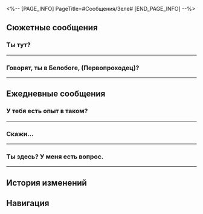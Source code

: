 <%-- [PAGE_INFO]
PageTitle=#Сообщения/Зеле#
[END_PAGE_INFO] --%>
{{Сообщение Инфобокс
|id          = 1102
|Изображение = Персонаж Зеле Иконка.png
|Тип         = Персонаж
|Отправитель = Зеле
|ПодписьСоо  = Хочешь сказать - говори!
|Фракция     = Ярило-VI
}}

==Сюжетные сообщения==
===Ты тут?===
{{Сообщения
|условие_получения = 
|текст =
:'''Зеле:''' Ты тут?
:'''Зеле:''' Я нашла Луку, он идёт в Заклёпкоград.
:'''Зеле:''' Идём вместе?
:{Выбор} Уже бегу.
::'''(Первопроходец):''' Уже бегу.
:{Выбор} А успеем?
::'''(Первопроходец):''' А успеем?
:'''Зеле:''' Успеем, если поспешим.
:'''Зеле:''' Жду тебя на перекрёстке, давай живей.
}}
----

===Говорят, ты в Белобоге, (Первопроходец)?===
{{Сообщения
|условие_получения = 
|текст =
:'''Зеле:''' Говорят, ты в Белобоге, (Первопроходец)?
:'''Зеле:''' Свяжись со мной, когда освободишься. Это срочно.
:{Выбор} Что такое, Зеле?
:'''(Первопроходец):''' Что случилось?
:'''Зеле:''' Какие-то отморозки спустились в Подземье и захватили Большую шахту.
:'''Зеле:''' Я посоветовалась с Броней, и она велела мне с ними не связываться.
:{Выбор} Прислушайся к ней.
::'''(Первопроходец):''' Броня права, лучше с ними не связываться.
::'''Зеле:''' Поздно. Дикий Огонь и Среброгривые Стражи уже ввязались с ними в драку.
:{Выбор} Мы должны дать отпор.
::'''(Первопроходец):''' Мы не можем позволить этим типам издеваться над шахтёрами! Мы должны дать отпор.
::'''Зеле:''' Очевидно же. Дикий Огонь и Среброгривые Стражи уже ввязались с ними в драку.
:'''Зеле:''' Но у этих отморозков суперсовременное, навороченное и мощное оружие. Мы не можем с ними справиться.
:'''Зеле:''' Уже не знаю что и делать, поэтому прошу тебя о помощи.
:{Выбор} Уже идём.
:'''(Первопроходец):''' Держитесь, мы скоро будем.
}}
----

==Ежедневные сообщения==
===У тебя есть опыт в таком?===
{{Сообщения
|условие_получения = 
|текст=
:'''Зеле:''' У тебя есть опыт в таком?
:'''Зеле:''' В ругани
:'''Зеле:''' Или в ругани по переписке.
:{Выбор} В смысле?
:'''(Первопроходец):''' В смысле?
:'''(Первопроходец):''' [[Файл:Стикер ГПП 07 Пом-Пом 07.png|80px|&lbrack;Недоумение&rbrack;]]
:'''Зеле:''' У двоих из Дикого Огня какой-то конфликт.
:'''Зеле:''' И лично разбираться не хотят.
:'''Зеле:''' Но я к каждому сходила.
:'''Зеле:''' И они до сих пор друг другу сообщения посылают.
:'''Зеле:''' Они помирились или ещё ссорятся?
:{Выбор} Помирились.
::'''(Первопроходец):''' Помирились.
::'''(Первопроходец):''' Что-то они не могут сказать друг другу лично.
::'''Зеле:''' Почему?
::'''Зеле:''' Разве не лучше при встрече всё решить?
:{Выбор} Они ещё ссорятся.
::'''(Первопроходец):''' Они ещё ссорятся.
::'''(Первопроходец):''' Они наверняка в сообщениях ссорятся.
::'''Зеле:''' Но это же так неудобно.
::'''Зеле:''' Можно же лично разобраться.
::'''Зеле:''' Разрядить обстановку и помириться.
:{Выбор} Не знаю.
::'''(Первопроходец):''' Не знаю.
::'''(Первопроходец):''' Ситуации разные бывают.
::'''Зеле:''' Ладно, это неважно. Не буду слишком уж лезть.
::'''Зеле:''' Они договорятся.
:'''Зеле:''' Я просто не понимаю.
:'''Зеле:''' В детстве, когда я с кем-то ссорилась
:'''Зеле:''' Мы просто дрались и всё.
:{Выбор} [Шок]
::'''(Первопроходец):''' [[Файл:Стикер ГПП 07 Пом-Пом 08.png|80px|&lbrack;Шок&rbrack;]]
:{Выбор} [Недоумение]
::'''(Первопроходец):''' [[Файл:Стикер ГПП 07 Пом-Пом 07.png|80px|&lbrack;Недоумение&rbrack;]]
:{Выбор} [Одобрение]
::'''(Первопроходец):''' [[Файл:Стикер ГПП 07 Пом-Пом 06.png|80px|&lbrack;Одобрение&rbrack;]]
:'''Зеле:''' Если между нами возникнут какие-либо разногласия
:'''Зеле:''' Даже если мы подерёмся
:'''Зеле:''' Мы должны встретиться лично!
:{Выбор} Ладно...
:'''(Первопроходец):''' Ладно...
}}
----

===Скажи...===
{{Сообщения
|условие_получения = 
|текст=
:'''Зеле:''' Скажи...
:'''Зеле:''' Вы все обычно на экспрессе, да?
:'''Зеле:''' Как вы развлекаетесь?
:{Выбор} [[Файл:Стикер ГПП 07 Пом-Пом 07.png|80px|&lbrack;Недоумение&rbrack;]]
:'''(Первопроходец):''' [[Файл:Стикер ГПП 07 Пом-Пом 07.png|80px|&lbrack;Недоумение&rbrack;]]
:'''Зеле:''' Просто интересно.
:'''Зеле:''' Теперь не нужно столько сражаться, хочу найти новое увлечение.
:{Выбор} Я люблю петь и танцевать.
::'''(Первопроходец):''' Я люблю петь и танцевать.
::'''Зеле:''' Петь и танцевать? Скучно.
::'''Зеле:''' Мне неинтересно.
:{Выбор} Я люблю рэп.
::'''(Первопроходец):''' Я люблю рэп.
::'''Зеле:''' ...Рэп?
::'''Зеле:''' В Подземье некоторым такое нравится, но не мне.
:{Выбор} Я люблю спорт.
::'''(Первопроходец):''' Я люблю спорт.
::'''Зеле:''' Спорт? Приходи в Дикий Огонь и становись бегуном.
::'''Зеле:''' Гарантирую, ты очень быстро выполнишь норму физической активности.
:'''Зеле:''' Как тяжко... У меня теперь столько свободного времени, но я не знаю, на что его тратить.
:{Выбор} Чем ты раньше увлекалась?
:'''(Первопроходец):''' Чем ты раньше увлекалась?
:'''Зеле:''' Я? Ничем.
:'''Зеле:''' Только рукоделием, созданием кукол и всяким таким...
:{Выбор} Какие спокойные увлечения...
::'''(Первопроходец):''' Какие спокойные увлечения...
::'''Зеле:''' А что, не веришь?
:{Выбор} Не похоже на тебя...
::'''(Первопроходец):''' Не похоже на тебя...
::'''Зеле:''' Кажется, ты меня плохо знаешь.
:'''Зеле:''' Если есть предложения...
:'''Зеле:''' Пиши мне.
:'''Зеле:''' Пойду покрашу стену.
:'''Зеле:''' Мне ещё 15 надо сегодня покрасить.
}}
----

===Ты здесь? У меня есть вопрос.===
{{Сообщения
|условие_получения = 
|текст=
:'''Зеле:''' Ты здесь? У меня есть вопрос.
:'''Зеле:''' Ты часто...
:'''Зеле:''' читаешь?
:{Выбор} Нет.
::'''(Первопроходец):''' Нет.
::'''Зеле:''' Правда?
::'''Зеле:''' Думаю, в этом мы похожи.
:{Выбор} Читаю иногда веб-романы с других планет.
::'''(Первопроходец):''' Читаю иногда веб-романы с других планет.
::'''Зеле:''' Веб-романы? Они интересные?
::'''Зеле:''' Не люблю читать.
:{Выбор} Я читаю всё.
::'''(Первопроходец):''' Я читаю всё.
::'''Зеле:''' Впечатляет.
::'''Зеле:''' Не люблю читать.
:'''Зеле:''' Устаю, когда читаю.
:'''Зеле:''' Постоянно забываю о том, что было на предыдущей странице.
:'''Зеле:''' Не понимаю, как Броне удаётся столько читать.
:{Выбор} Она училась этому с детства.
::'''(Первопроходец):''' Она училась этому с детства.
::'''Зеле:''' Да уж.
::'''Зеле:''' Значит, это нормально, что я не могу много читать?
:{Выбор} Первый шаг всегда самый важный.
::'''(Первопроходец):''' Первый шаг всегда самый важный.
::'''Зеле:''' Это очень сложно.
::'''Зеле:''' В детстве я пыталась просто выжить, у меня не было времени на чтение.
:'''Зеле:''' Броня дала мне огромный список рекомендованных книг.
:'''Зеле:''' Я полистала парочку и дальше первых страниц не зашла.
:'''Зеле:''' Постоянно засыпаю, когда читаю.
:'''Зеле:''' Но вот одна книга довольно интересная.
:'''Зеле:''' «Приключения в Снежной стране». Я прочла только пару страниц, но мне понравилось.
:'''Зеле:''' Ладно, я просто хотела пожаловаться.
:'''Зеле:''' Пойду читать дальше. Попробую дойти до конца.
}}
----

==История изменений==
{{История изменений|2.7}}

==Навигация==
{{Сообщения Навбокс}}